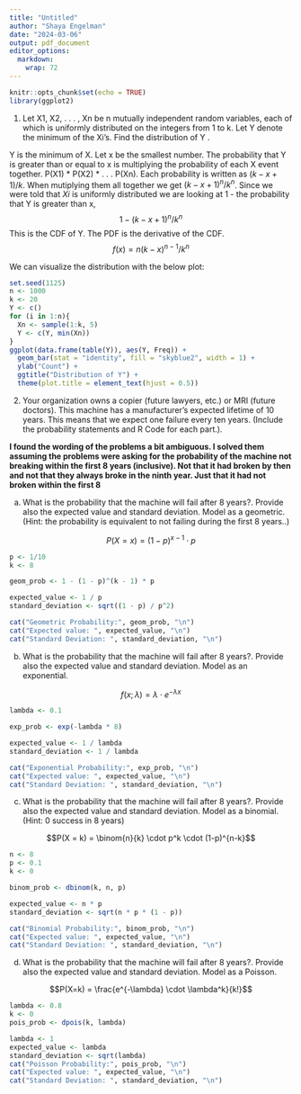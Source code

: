 ```yaml
---
title: "Untitled"
author: "Shaya Engelman"
date: "2024-03-06"
output: pdf_document
editor_options: 
  markdown: 
    wrap: 72
---
```


```r
knitr::opts_chunk$set(echo = TRUE)
library(ggplot2)
```

1.  Let X1, X2, . . . , Xn be n mutually independent random variables,
    each of which is uniformly distributed on the integers from 1 to k.
    Let Y denote the minimum of the Xi's. Find the distribution of Y .

Y is the minimum of X. Let x be the smallest number. The probability
that Y is greater than or equal to x is multiplying the probability of
each X event together. P(X1) \* P(X2) \* . . . P(Xn). Each probability
is written as $(k - x + 1)/k$. When mutiplying them all together we get
$(k - x + 1)^n/k^n$. Since we were told that $Xi$ is uniformly
distributed we are looking at 1 - the probability that Y is greater than
x, $$1 - (k - x + 1)^n/k^n$$ This is the CDF of Y. The PDF is the
derivative of the CDF. $$f(x)
= n(k - x)^{n-1}/k^n$$

We can visualize the distribution with the below plot:

```r
set.seed(1125)
n <- 1000
k <- 20
Y <- c()
for (i in 1:n){
  Xn <- sample(1:k, 5)
  Y <- c(Y, min(Xn))
}
ggplot(data.frame(table(Y)), aes(Y, Freq)) + 
  geom_bar(stat = "identity", fill = "skyblue2", width = 1) +
  ylab("Count") + 
  ggtitle("Distribution of Y") +
  theme(plot.title = element_text(hjust = 0.5)) 
```

2.  Your organization owns a copier (future lawyers, etc.) or MRI
    (future doctors). This machine has a manufacturer's expected
    lifetime of 10 years. This means that we expect one failure every
    ten years. (Include the probability statements and R Code for each
    part.).

**I found the wording of the problems a bit ambiguous. I solved them
assuming the problems were asking for the probability of the machine not
breaking within the first 8 years (inclusive). Not that it had broken by
then and not that they always broke in the ninth year. Just that it had
not broken within the first 8**

a.  What is the probability that the machine will fail after 8 years?.
    Provide also the expected value and standard deviation. Model as a
    geometric. (Hint: the probability is equivalent to not failing
    during the first 8 years..)

$$P(X=x) = (1-p)^{x-1} \cdot p$$

```r

p <- 1/10
k <- 8

geom_prob <- 1 - (1 - p)^(k - 1) * p

expected_value <- 1 / p
standard_deviation <- sqrt((1 - p) / p^2)

cat("Geometric Probability:", geom_prob, "\n")
cat("Expected value: ", expected_value, "\n")
cat("Standard Deviation: ", standard_deviation, "\n")
```

b.  What is the probability that the machine will fail after 8 years?.
    Provide also the expected value and standard deviation. Model as an
    exponential.

$$f(x; \lambda) = \lambda \cdot e^{-\lambda x}$$

```r
lambda <- 0.1

exp_prob <- exp(-lambda * 8)

expected_value <- 1 / lambda
standard_deviation <- 1 / lambda

cat("Exponential Probability:", exp_prob, "\n")
cat("Expected value: ", expected_value, "\n")
cat("Standard Deviation: ", standard_deviation, "\n")

```

c.  What is the probability that the machine will fail after 8 years?.
    Provide also the expected value and standard deviation. Model as a
    binomial. (Hint: 0 success in 8 years)

$$P(X = k) = \binom{n}{k} \cdot p^k \cdot (1-p)^{n-k}$$

```r
n <- 8
p <- 0.1
k <- 0

binom_prob <- dbinom(k, n, p)

expected_value <- n * p
standard_deviation <- sqrt(n * p * (1 - p))

cat("Binomial Probability:", binom_prob, "\n")
cat("Expected value: ", expected_value, "\n")
cat("Standard Deviation: ", standard_deviation, "\n")

```

d.  What is the probability that the machine will fail after 8 years?.
    Provide also the expected value and standard deviation. Model as a
    Poisson.

$$P(X=k) = \frac{e^{-\lambda} \cdot \lambda^k}{k!}$$

```r
lambda <- 0.8
k <- 0
pois_prob <- dpois(k, lambda)

lambda <- 1
expected_value <- lambda
standard_deviation <- sqrt(lambda)
cat("Poisson Probability:", pois_prob, "\n")
cat("Expected value: ", expected_value, "\n")
cat("Standard Deviation: ", standard_deviation, "\n")
```
